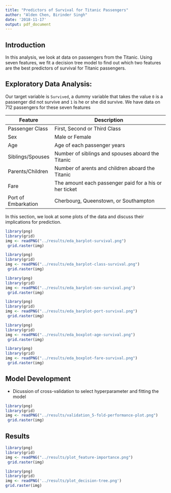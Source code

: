 ```yaml
---
title: "Predictors of Survival for Titanic Passengers"
author: "Alden Chen, Birinder Singh"
date: '2018-11-17'
output: pdf_document
---
```


## Introduction

In this analysis, we look at data on passengers from the Titanic. Using seven features, we fit a decision tree model to find out which two features are the best predictors of survival for Titanic passengers.

## Exploratory Data Analysis:

Our target variable is `Survived`, a dummy variable that takes the value `0` is a passenger did not survive and `1` is he or she did survive. We have data on 712 passengers for these seven features
  
|Feature	           |Description	                                    |
|--------------------|-------------------------------------------------|
|Passenger Class	   |First, Second or Third Class | 
|Sex	               |Male or Female |    
|Age                 |Age of each passenger years	|
|Siblings/Spouses	   |Number of siblings and spouses aboard the Titanic |
|Parents/Children	   |Number of arents and children aboard the Titanic |
|Fare	               |The amount each passenger paid for a his or her ticket |
|Port of Embarkation |Cherbourg, Queenstown, or Southampton |

In this section, we look at some plots of the data and discuss their implications for prediction.  



```r
library(png)
library(grid)
img <- readPNG("../results/eda_barplot-survival.png")
 grid.raster(img)
```

```r
library(png)
library(grid)
img <- readPNG("../results/eda_barplot-class-survival.png")
 grid.raster(img)
```

```r
library(png)
library(grid)
img <- readPNG("../results/eda_barplot-sex-survival.png")
 grid.raster(img)
```

```r
library(png)
library(grid)
img <- readPNG("../results/eda_barplot-port-survival.png")
 grid.raster(img)
```

```r
library(png)
library(grid)
img <- readPNG("../results/eda_boxplot-age-survival.png")
 grid.raster(img)
```

```r
library(png)
library(grid)
img <- readPNG("../results/eda_boxplot-fare-survival.png")
 grid.raster(img)
```  

## Model Development
- Dicussion of cross-validation to select hyperparameter and fitting the model  
  
```r
library(png)
library(grid)
img <- readPNG("../results/validation_5-fold-performance-plot.png")
 grid.raster(img)
```  

## Results  

```r
library(png)
library(grid)
img <- readPNG("../results/plot_feature-importance.png")
 grid.raster(img)
```

```r
library(png)
library(grid)
img <- readPNG('../results/plot_decision-tree.png')
grid.raster(img)

```
